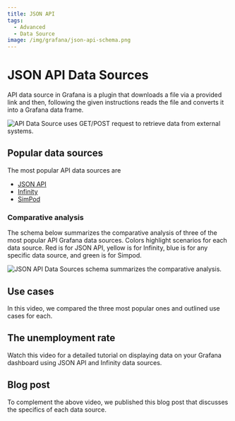 ```yaml
---
title: JSON API
tags:
  - Advanced
  - Data Source
image: /img/grafana/json-api-schema.png
---
```



# JSON API Data Sources

API data source in Grafana is a plugin that downloads a file via a provided link and then, following the given instructions reads the file and converts it into a Grafana data frame.

<Image
  title="API Data Source uses GET/POST request to retrieve data from external systems."
  src="/img/grafana/api-concept.png"
/>

## Popular data sources

The most popular API data sources are

- [JSON API](https://grafana.com/grafana/plugins/marcusolsson-json-datasource/)
- [Infinity](https://grafana.com/grafana/plugins/yesoreyeram-infinity-datasource/)
- [SimPod](https://grafana.com/grafana/plugins/simpod-json-datasource/)

### Comparative analysis

The schema below summarizes the comparative analysis of three of the most popular API Grafana data sources. Colors highlight scenarios for each data source. Red is for JSON API, yellow is for Infinity, blue is for any specific data source, and green is for Simpod.

<Image
  title="JSON API Data Sources schema summarizes the comparative analysis."
  src="/img/grafana/json-api-schema.png"
/>

## Use cases

In this video, we compared the three most popular ones and outlined use cases for each.

<Youtube id="h1Mx4UvtKGY" title="JSON API, Infinity, Simpod compared." />

## The unemployment rate

Watch this video for a detailed tutorial on displaying data on your Grafana dashboard using JSON API and Infinity data sources.

<Youtube id="B4Uj1n4Cr88" title="How to use JSON Data Sources for Grafana." />

## Blog post

To complement the above video, we published this blog post that discusses the specifics of each data source.

<BlogPost id="json-api-data-sources-in-grafana-20230104" />
